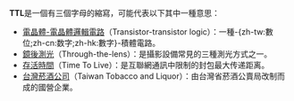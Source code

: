{{noteTA
|1=zh-hans:信包; zh-hant:封包;
}}
'''TTL'''是一個有三個字母的縮寫，可能代表以下其中一種意思：

* [[電晶體-電晶體邏輯電路|電晶體-電晶體邏輯電路]]（Transistor-transistor logic）：一種-{zh-tw:數位;zh-cn:数字;zh-hk:數字}-積體電路。
* [[鏡後測光|鏡後測光]]（Through-the-lens）：是攝影設備常見的三種測光方式之一。
* [[存活時間|存活時間]]（Time To Live）：是互聯網通訊中限制的封包最大传递距离。
* [[台灣菸酒公司|台灣菸酒公司]]（Taiwan Tobacco and Liquor）：由台灣省菸酒公賣局改制而成的國營企業。

{{disambig|Cat=三字拉丁字母缩写消歧义}}